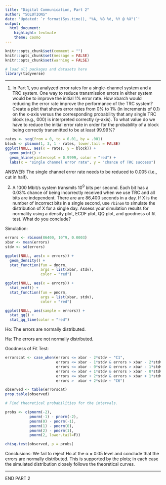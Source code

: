 ```yaml
---
title: "Digital Communication, Part 2"
author: "SOLUTIONS"
date: 'Updated: `r format(Sys.time(), "%A, %B %d, %Y @ %X")`'
output: 
  html_document: 
    highlight: textmate
    theme: cosmo
---
```


```r
knitr::opts_chunk$set(comment = "")
knitr::opts_chunk$set(message = FALSE)
knitr::opts_chunk$set(warning = FALSE)
```

```r
# load all packages and datasets here
library(tidyverse)
```

<hr>

1) In Part 1, you analyzed error rates for a single-channel system and a TRC system. One way to reduce transmission errors in either system would be to improve the initial 1% error rate. How xbarch would reducing the error rate improve the performance of the TRC system? Create a plot that shows error rates from 0% to 1% (in increments of 0.1) on the x-axis versus the corresponding probability that any single TRC block (e.g., 000) is interpreted correctly (y-axis). To what value do we have to reduce the initial error rate in order for the probability of a block being correctly transmitted to be at least 99.99%?

```r
rates <- seq(from = 0, to = 0.01, by = .001)
block <- pbinom(1, 3, 1 - rates, lower.tail = FALSE)
ggplot(NULL, aes(x = rates, y = block)) +
  geom_point() +
  geom_hline(yintercept = 0.9999, color = "red") +
  labs(x = "single channel error rate", y = "chance of TRC success")
```

ANSWER: The single channel error rate needs to be reduced to 0.005 (i.e., cut in half).


2) A 1000 Mbit/s system transmits 10^9^ bits per second. Each bit has a 0.03% chance of being incorrectly received when we use TRC and all bits are independent. There are are 86,400 seconds in a day. If X is the number of incorrect bits in a single second, use `rbinom` to simulate the distribution of X for a single day. Assess your simulation results for normality using a density plot, ECDF plot, QQ plot, and goodness of fit test. What do you conclude?

Simulation:
```r
errors <- rbinom(86400, 10^9, 0.0003)
xbar <- mean(errors)
stdv <- sd(errors)

ggplot(NULL, aes(x = errors)) + 
  geom_density() +
  stat_function(fun = dnorm, 
                args = list(xbar, stdv),   
                color = "red")

ggplot(NULL, aes(x = errors)) + 
  stat_ecdf() +
  stat_function(fun = pnorm, 
                args = list(xbar, stdv), 
                color = "red")

ggplot(NULL, aes(sample = errors)) + 
  stat_qq() +
  stat_qq_line(color = "red")
```

Ho: The errors are normally distributed.

Ha: The errors are not normally distributed.

Goodness of Fit Test:
```r
errorscat <- case_when(errors <= xbar - 2*stdv ~ "C1",
                       errors <= xbar - 1*stdv & errors > xbar - 2*stdv ~ "C2",
                       errors <= xbar - 0*stdv & errors > xbar - 1*stdv ~ "C3",
                       errors <= xbar + 1*stdv & errors > xbar - 0*stdv ~ "C4",
                       errors <= xbar + 2*stdv & errors > xbar + 1*stdv ~ "C5",
                       errors >  xbar + 2*stdv ~ "C6")

observed <- table(errorscat)
prop.table(observed)

# Find theoretical probabilities for the intervals.

probs <- c(pnorm(-2), 
           pnorm(-1) - pnorm(-2), 
           pnorm(0) - pnorm(-1), 
           pnorm(1) - pnorm(0), 
           pnorm(2) - pnorm(1), 
           pnorm(2, lower.tail=F))

chisq.test(observed, p = probs)
```

Conclusions: We fail to reject Ho at the &alpha; = 0.05 level and conclude that the errors are normally distributed. This is supported by the plots; in each case the simulated distribution closely follows the theoretical curves.


<hr>

END PART 2